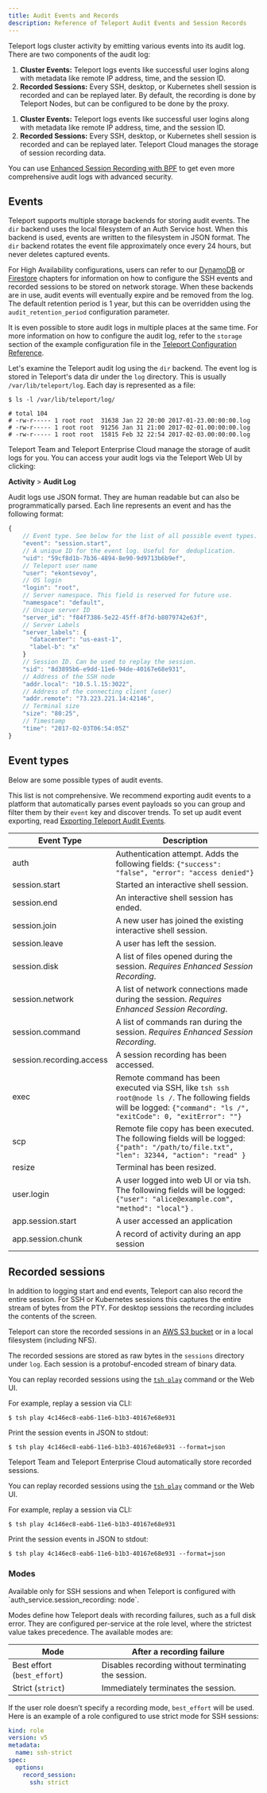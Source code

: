 ```yaml
---
title: Audit Events and Records
description: Reference of Teleport Audit Events and Session Records
---
```


Teleport logs cluster activity by emitting various events into its audit log.
There are two components of the audit log:

<Tabs>
<TabItem scope={["enterprise", "oss"]} label="Self-Hosted">

1. **Cluster Events:** Teleport logs events like successful user logins along
   with metadata like remote IP address, time, and the session ID.
2. **Recorded Sessions:** Every SSH, desktop, or Kubernetes shell session is recorded and
   can be replayed later. By default, the recording is done by Teleport Nodes,
   but can be configured to be done by the proxy.

</TabItem>
<TabItem scope={["cloud","team"]} label="Cloud-Hosted">

1. **Cluster Events:** Teleport logs events like successful user logins along
   with metadata like remote IP address, time, and the session ID.
2. **Recorded Sessions:** Every SSH, desktop, or Kubernetes shell session is recorded and
   can be replayed later. Teleport Cloud manages the storage of session
   recording data.

</TabItem>
</Tabs>

<Notice type="tip">

You can use
[Enhanced Session Recording with BPF](../server-access/guides/bpf-session-recording.mdx)
to get even more comprehensive audit logs with advanced security.

</Notice>

## Events

<Tabs>
<TabItem scope={["enterprise", "oss"]} label="Self-Hosted">

Teleport supports multiple storage backends for storing audit events. The `dir`
backend uses the local filesystem of an Auth Service host. When this backend is
used, events are written to the filesystem in JSON format. The `dir` backend rotates
the event file approximately once every 24 hours, but never deletes captured events.

For High Availability configurations, users can refer to our
[DynamoDB](./backends.mdx#dynamodb) or [Firestore](./backends.mdx#firestore)
chapters for information on how to configure the SSH events and recorded
sessions to be stored on network storage. When these backends are in use, audit
events will eventually expire and be removed from the log. The default retention
period is 1 year, but this can be overridden using the `audit_retention_period`
configuration parameter.

It is even possible to store audit logs in multiple places at the same time. For
more information on how to configure the audit log, refer to the `storage`
section of the example configuration file in the
[Teleport Configuration Reference](./config.mdx).

Let's examine the Teleport audit log using the `dir` backend. The event log is
stored in Teleport's data dir under the `log` directory. This is usually
`/var/lib/teleport/log`. Each day is represented as a file:

```code
$ ls -l /var/lib/teleport/log/

# total 104
# -rw-r----- 1 root root  31638 Jan 22 20:00 2017-01-23.00:00:00.log
# -rw-r----- 1 root root  91256 Jan 31 21:00 2017-02-01.00:00:00.log
# -rw-r----- 1 root root  15815 Feb 32 22:54 2017-02-03.00:00:00.log
```

</TabItem>
<TabItem scope={["cloud", "team"]} label="Cloud-Hosted">

Teleport Team and Teleport Enterprise Cloud manage the storage of audit logs for
you. You can access your audit logs via the Teleport Web UI by clicking:

**Activity** > **Audit Log**

</TabItem>
</Tabs>

Audit logs use JSON format. They are human readable but can also be
programmatically parsed. Each line represents an event and has the following
format:

```javascript
{
    // Event type. See below for the list of all possible event types.
    "event": "session.start",
    // A unique ID for the event log. Useful for  deduplication.
    "uid": "59cf8d1b-7b36-4894-8e90-9d9713b6b9ef",
    // Teleport user name
    "user": "ekontsevoy",
    // OS login
    "login": "root",
    // Server namespace. This field is reserved for future use.
    "namespace": "default",
    // Unique server ID
    "server_id": "f84f7386-5e22-45ff-8f7d-b8079742e63f",
    // Server Labels
    "server_labels": {
      "datacenter": "us-east-1",
      "label-b": "x"
    }
    // Session ID. Can be used to replay the session.
    "sid": "8d3895b6-e9dd-11e6-94de-40167e68e931",
    // Address of the SSH node
    "addr.local": "10.5.l.15:3022",
    // Address of the connecting client (user)
    "addr.remote": "73.223.221.14:42146",
    // Terminal size
    "size": "80:25",
    // Timestamp
    "time": "2017-02-03T06:54:05Z"
}
```

## Event types

Below are some possible types of audit events.

<Notice type="tip">

This list is not comprehensive. We recommend exporting audit events to a
platform that automatically parses event payloads so you can group and filter
them by their `event` key and discover trends. To set up audit event exporting,
read [Exporting Teleport Audit Events](../management/export-audit-events.mdx).

</Notice>

| Event Type | Description |
| - | - |
| auth | Authentication attempt. Adds the following fields: `{"success": "false", "error": "access denied"}` |
| session.start | Started an interactive shell session. |
| session.end | An interactive shell session has ended. |
| session.join | A new user has joined the existing interactive shell session. |
| session.leave | A user has left the session. |
| session.disk | A list of files opened during the session. *Requires Enhanced Session Recording*. |
| session.network | A list of network connections made during the session.  *Requires Enhanced Session Recording*. |
| session.command | A list of commands ran during the session.  *Requires Enhanced Session Recording*. |
| session.recording.access | A session recording has been accessed. |
| exec | Remote command has been executed via SSH, like `tsh ssh root@node ls /`. The following fields will be logged: `{"command": "ls /", "exitCode": 0, "exitError": ""}` |
| scp | Remote file copy has been executed. The following fields will be logged: `{"path": "/path/to/file.txt", "len": 32344, "action": "read" }` |
| resize | Terminal has been resized. |
| user.login | A user logged into web UI or via tsh. The following fields will be logged: `{"user": "alice@example.com", "method": "local"}` . |
| app.session.start | A user accessed an application |
| app.session.chunk | A record of activity during an app session |

## Recorded sessions

In addition to logging start and end events, Teleport can also record the entire session.
For SSH or Kubernetes sessions this captures the entire stream of bytes from the PTY.
For desktop sessions the recording includes the contents of the screen.

<Tabs>
<TabItem scope={["enterprise", "oss"]} label="Self-Hosted">

Teleport can store the recorded sessions in an [AWS S3 bucket](./backends.mdx#s3)
or in a local filesystem (including NFS).

The recorded sessions are stored as raw bytes in the `sessions` directory under
`log`. Each session is a protobuf-encoded stream of binary data.

You can replay recorded sessions using the [`tsh play`](./cli.mdx#tsh-play)
command or the Web UI.

For example, replay a session via CLI:

```code
$ tsh play 4c146ec8-eab6-11e6-b1b3-40167e68e931
```

Print the session events in JSON to stdout:

```code
$ tsh play 4c146ec8-eab6-11e6-b1b3-40167e68e931 --format=json
```

</TabItem>
<TabItem scope={["cloud","team"]} label="Cloud-Hosted">

Teleport Team and Teleport Enterprise Cloud automatically store recorded
sessions.

You can replay recorded sessions using the [`tsh play`](./cli.mdx#tsh-play) command or the Web
UI.

For example, replay a session via CLI:

```code
$ tsh play 4c146ec8-eab6-11e6-b1b3-40167e68e931
```

Print the session events in JSON to stdout:

```code
$ tsh play 4c146ec8-eab6-11e6-b1b3-40167e68e931 --format=json
```

</TabItem>
</Tabs>

### Modes

<Notice type="note">
Available only for SSH sessions and when Teleport is configured with
`auth_service.session_recording: node`.
</Notice>

Modes define how Teleport deals with recording failures, such as a full disk
error. They are configured per-service at the role level, where the strictest
value takes precedence. The available modes are:

|Mode|After a recording failure|
|----|-------------------------|
|Best effort (`best_effort`)|Disables recording without terminating the session.|
|Strict (`strict`)|Immediately terminates the session.|

If the user role doesn’t specify a recording mode, `best_effort` will be used. Here
is an example of a role configured to use strict mode for SSH sessions:

```yaml
kind: role
version: v5
metadata:
  name: ssh-strict
spec:
  options:
    record_session:
      ssh: strict
```
